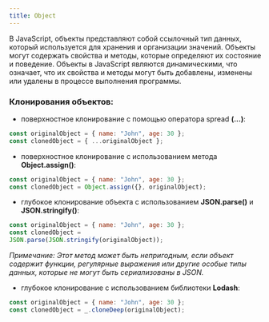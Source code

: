 ```yaml
---
title: Object
---
```


В JavaScript, объекты представляют собой ссылочный тип данных, который используется для хранения и организации значений. Объекты могут содержать свойства и методы, которые определяют их состояние и поведение. Объекты в JavaScript являются динамическими, что означает, что их свойства и методы могут быть добавлены, изменены или удалены в процессе выполнения программы.

### Клонирования объектов:

- поверхностное клонирование с помощью оператора spread **(...)**:

```JavaScript
const originalObject = { name: "John", age: 30 };
const clonedObject = { ...originalObject };
```

- поверхностное клонирование с использованием метода **Object.assign()**:

```JavaScript
const originalObject = { name: "John", age: 30 };
const clonedObject = Object.assign({}, originalObject);
```

- глубокое клонирование объекта с использованием **JSON.parse()** и **JSON.stringify()**:

```JavaScript
const originalObject = { name: "John", age: 30 };
const clonedObject =
JSON.parse(JSON.stringify(originalObject));
```

_Примечание: Этот метод может быть непригодным, если объект содержит функции, регулярные выражения или другие особые типы данных, которые не могут быть сериализованы в JSON._

- глубокое клонирование с использованием библиотеки **Lodash**:

```JavaScript
const originalObject = { name: "John", age: 30 };
const clonedObject = _.cloneDeep(originalObject);
```
